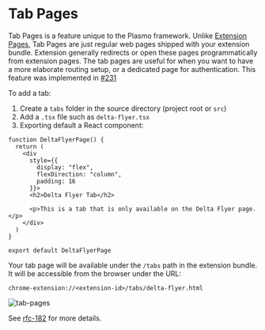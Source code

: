 # Tab Pages

Tab Pages is a feature unique to the Plasmo framework. Unlike [Extension Pages](./extension-pages), Tab Pages are just regular web pages shipped with your extension bundle. Extension generally redirects or open these pages programmatically from extension pages. The tab pages are useful for when you want to have a more elaborate routing setup, or a dedicated page for authentication. This feature was implemented in [#231](https://github.com/PlasmoHQ/plasmo/pull/231)

To add a tab:

1. Create a `tabs` folder in the source directory (project root or `src`)
2. Add a `.tsx` file such as `delta-flyer.tsx`
3. Exporting default a React component:

```tsx
function DeltaFlyerPage() {
  return (
    <div
      style={{
        display: "flex",
        flexDirection: "column",
        padding: 16
      }}>
      <h2>Delta Flyer Tab</h2>

      <p>This is a tab that is only available on the Delta Flyer page.</p>
    </div>
  )
}

export default DeltaFlyerPage
```

Your tab page will be available under the `/tabs` path in the extension bundle. It will be accessible from the browser under the URL:

```
chrome-extension://<extension-id>/tabs/delta-flyer.html
```

![tab-pages](/screenshots/2022-09-25-22-18-58.png)

See [rfc-182](https://github.com/PlasmoHQ/plasmo-test/tree/main/rfc/rfc-182) for more details.
